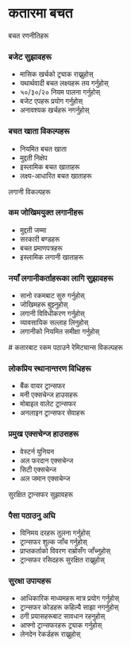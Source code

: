 # कतारमा बचत

<ContentSection>
  <IconHeading icon="piggyBank">बचत रणनीतिहरू</IconHeading>

### बजेट सुझावहरू

<ul>
  <li>मासिक खर्चको ट्र्याक राख्नुहोस्</li>
  <li>यथार्थवादी बचत लक्ष्यहरू तय गर्नुहोस्</li>
  <li>५०/३०/२० नियम पालना गर्नुहोस्</li>
  <li>बजेट एपहरू प्रयोग गर्नुहोस्</li>
  <li>अनावश्यक खर्चहरू नगर्नुहोस्</li>
</ul>

### बचत खाता विकल्पहरू

<ul>
  <li>नियमित बचत खाता</li>
  <li>मुद्दती निक्षेप</li>
  <li>इस्लामिक बचत खाताहरू</li>
  <li>लक्ष्य-आधारित बचत खाताहरू</li>
</ul>

</ContentSection>

<ContentSection>
  <IconHeading icon="chart">लगानी विकल्पहरू</IconHeading>

### कम जोखिमयुक्त लगानीहरू

<ul>
  <li>मुद्दती जम्मा</li>
  <li>सरकारी बण्डहरू</li>
  <li>बचत प्रमाणपत्रहरू</li>
  <li>इस्लामिक लगानी खाताहरू</li>
</ul>

### नयाँ लगानीकर्ताहरूका लागि सुझावहरू

<ul>
  <li>सानो रकमबाट सुरु गर्नुहोस्</li>
  <li>जोखिमहरू बुझ्नुहोस्</li>
  <li>लगानी विविधीकरण गर्नुहोस्</li>
  <li>व्यावसायिक सल्लाह लिनुहोस्</li>
  <li>लगानीको नियमित समीक्षा गर्नुहोस्</li>
</ul>

</ContentSection>
# कतारबाट रकम पठाउने

<ContentSection>
  <IconHeading icon="transfer">रेमिट्यान्स विकल्पहरू</IconHeading>

### लोकप्रिय स्थानान्तरण विधिहरू

<ul>
  <li>बैंक वायर ट्रान्सफर</li>
  <li>मनी एक्सचेन्ज हाउसहरू</li>
  <li>मोबाइल वालेट ट्रान्सफर</li>
  <li>अनलाइन ट्रान्सफर सेवाहरू</li>
</ul>

### प्रमुख एक्सचेन्ज हाउसहरू

<ul>
  <li>वेस्टर्न युनियन</li>
  <li>अल फरदान एक्सचेन्ज</li>
  <li>सिटी एक्सचेन्ज</li>
  <li>अल जमान एक्सचेन्ज</li>
</ul>

</ContentSection>

<ContentSection>
  <IconHeading icon="shield">सुरक्षित ट्रान्सफर सुझावहरू</IconHeading>

### पैसा पठाउनु अघि

<ul>
  <li>विनिमय दरहरू तुलना गर्नुहोस्</li>
  <li>ट्रान्सफर शुल्क जाँच गर्नुहोस्</li>
  <li>प्राप्तकर्ताको विवरण राम्रोसँग जाँच्नुहोस्</li>
  <li>ट्रान्सफर रसिदहरू सुरक्षित राख्नुहोस्</li>
</ul>

### सुरक्षा उपायहरू

<ul>
  <li>आधिकारिक माध्यमहरू मात्र प्रयोग गर्नुहोस्</li>
  <li>ट्रान्सफर कोडहरू कहिल्यै साझा नगर्नुहोस्</li>
  <li>ठगी प्रयासहरूबाट सावधान रहनुहोस्</li>
  <li>आफ्नो ट्रान्सफरहरू ट्र्याक गर्नुहोस्</li>
  <li>लेनदेन रेकर्डहरू राख्नुहोस्</li>
</ul>

</ContentSection>
